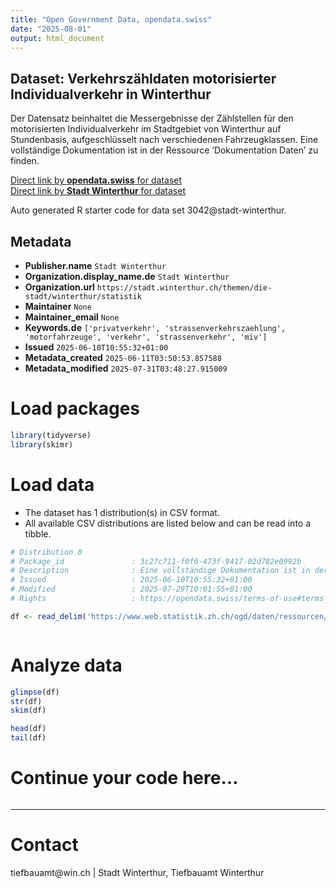 ```yaml
---
title: "Open Government Data, opendata.swiss"
date: "2025-08-01"
output: html_document
---
```


## Dataset: Verkehrszähldaten motorisierter Individualverkehr in Winterthur

Der Datensatz beinhaltet die Messergebnisse der Zählstellen für den motorisierten Individualverkehr im Stadtgebiet von Winterthur auf Stundenbasis, aufgeschlüsselt nach verschiedenen Fahrzeugklassen. Eine vollständige Dokumentation ist in der Ressource 'Dokumentation Daten' zu finden.

[Direct link by **opendata.swiss** for dataset](https://opendata.swiss/de/dataset/verkehrszahldaten-motorisierter-individualverkehr-in-winterthur)<br>
[Direct link by **Stadt Winterthur** for dataset]()

Auto generated R starter code for data set 3042@stadt-winterthur.

## Metadata

- **Publisher.name** `Stadt Winterthur`
- **Organization.display_name.de** `Stadt Winterthur`
- **Organization.url** `https://stadt.winterthur.ch/themen/die-stadt/winterthur/statistik`
- **Maintainer** `None`
- **Maintainer_email** `None`
- **Keywords.de** `['privatverkehr', 'strassenverkehrszaehlung', 'motorfahrzeuge', 'verkehr', 'strassenverkehr', 'miv']`
- **Issued** `2025-06-10T10:55:32+01:00`
- **Metadata_created** `2025-06-11T03:50:53.857588`
- **Metadata_modified** `2025-07-31T03:48:27.915009`


# Load packages

```r

library(tidyverse)
library(skimr)

```

# Load data

-   The dataset has 1 distribution(s) in CSV format.
-   All available CSV distributions are listed below and can be read into a tibble.

```r

# Distribution 0
# Package_id               : 3c27c711-f0f6-473f-9417-02d782e0992b
# Description              : Eine vollständige Dokumentation ist in der Ressource "Dokumentation Daten" zu finden.
# Issued                   : 2025-06-10T10:55:32+01:00
# Modified                 : 2025-07-29T10:01:55+01:00
# Rights                   : https://opendata.swiss/terms-of-use#terms_open

df <- read_delim('https://www.web.statistik.zh.ch/ogd/daten/ressourcen/KTZH_00003042_00006323.csv')



```

# Analyze data

```r

glimpse(df)
str(df)
skim(df)

head(df)
tail(df)

```

# Continue your code here...

```r

```

------------------------------------------------------------------------

# Contact

tiefbauamt@win.ch | Stadt Winterthur, Tiefbauamt Winterthur
